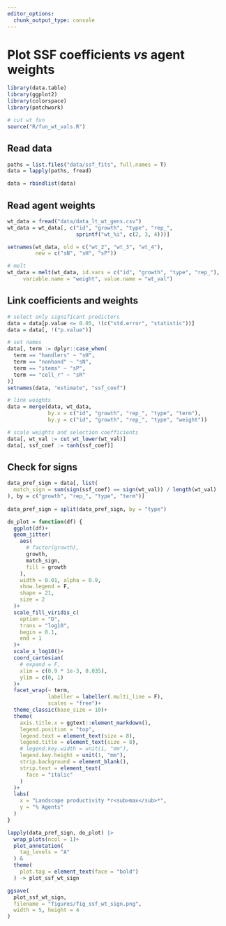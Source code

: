 ```yaml
---
editor_options: 
  chunk_output_type: console
---
```


# Plot SSF coefficients _vs_ agent weights

```r
library(data.table)
library(ggplot2)
library(colorspace)
library(patchwork)

# cut wt fun
source("R/fun_wt_vals.R")
```

## Read data

```r
paths = list.files("data/ssf_fits", full.names = T)
data = lapply(paths, fread)

data = rbindlist(data)
```

## Read agent weights

```r
wt_data = fread("data/data_lt_wt_gens.csv")
wt_data = wt_data[, c("id", "growth", "type", "rep_", 
                      sprintf("wt_%i", c(2, 3, 4)))]

setnames(wt_data, old = c("wt_2", "wt_3", "wt_4"), 
         new = c("sN", "sH", "sP"))

# melt
wt_data = melt(wt_data, id.vars = c("id", "growth", "type", "rep_"), 
     variable.name = "weight", value.name = "wt_val")
```

## Link coefficients and weights

```r
# select only significant predictors
data = data[p.value <= 0.05, !(c("std.error", "statistic"))]
data = data[, !("p.value")]

# set names
data[, term := dplyr::case_when(
  term == "handlers" ~ "sH",
  term == "nonhand" ~ "sN",
  term == "items" ~ "sP",
  term == "cell_r" ~ "sR"
)]
setnames(data, "estimate", "ssf_coef")

# link weights
data = merge(data, wt_data, 
             by.x = c("id", "growth", "rep_", "type", "term"), 
             by.y = c("id", "growth", "rep_", "type", "weight"))

# scale weights and selection coefficients
data[, wt_val := cut_wt_lower(wt_val)]
data[, ssf_coef := tanh(ssf_coef)]
```

## Check for signs

```r
data_pref_sign = data[, list(
  match_sign = sum(sign(ssf_coef) == sign(wt_val)) / length(wt_val)
), by = c("growth", "rep_", "type", "term")]
  
data_pref_sign = split(data_pref_sign, by = "type")
```

```r
do_plot = function(df) {
  ggplot(df)+
  geom_jitter(
    aes(
      # factor(growth),
      growth,
      match_sign,
      fill = growth
    ),
    width = 0.01, alpha = 0.9,
    show.legend = F,
    shape = 21,
    size = 2
  )+
  scale_fill_viridis_c(
    option = "D",
    trans = "log10",
    begin = 0.1,
    end = 1
  )+
  scale_x_log10()+
  coord_cartesian(
    # expand = F,
    xlim = c(0.9 * 1e-3, 0.035),
    ylim = c(0, 1)
  )+
  facet_wrap(~ term, 
             labeller = labeller(.multi_line = F),
             scales = "free")+
  theme_classic(base_size = 10)+
  theme(
    axis.title.x = ggtext::element_markdown(),
    legend.position = "top",
    legend.text = element_text(size = 8),
    legend.title = element_text(size = 8),
    # legend.key.width = unit(1, "mm"),
    legend.key.height = unit(1, "mm"),
    strip.background = element_blank(),
    strip.text = element_text(
      face = "italic"
    )
  )+
  labs(
    x = "Landscape productivity *r<sub>max</sub>*",
    y = "% Agents"
  )
}
```

```r
lapply(data_pref_sign, do_plot) |>
  wrap_plots(ncol = 1)+
  plot_annotation(
    tag_levels = "A"
  ) &
  theme(
    plot.tag = element_text(face = "bold")
  ) -> plot_ssf_wt_sign

ggsave(
  plot_ssf_wt_sign,
  filename = "figures/fig_ssf_wt_sign.png",
  width = 5, height = 4
)
```

